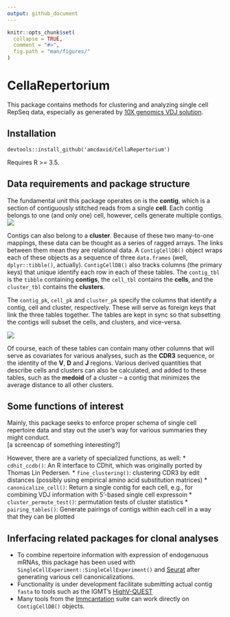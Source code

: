 ```yaml
---
output: github_document
---
```


<!-- README.md is generated from README.Rmd. Please edit that file -->

```r
knitr::opts_chunk$set(
  collapse = TRUE,
  comment = "#>",
  fig.path = "man/figures/"
)
```

# CellaRepertorium

This package contains methods for clustering and analyzing single cell RepSeq data, especially as generated by [10X genomics VDJ solution](https://support.10xgenomics.com/single-cell-vdj).

## Installation

```
devtools::install_github('amcdavid/CellaRepertorium')
```

Requires R >= 3.5.

## Data requirements and package structure

The fundamental unit this package operates on is the **contig**, which is a section of contiguously stitched reads from a single **cell**.  Each contig belongs to one (and only one) cell, however, cells generate multiple contigs.  
<img src = man/figures/contig_schematic.png />


Contigs can also belong to a **cluster**.  Because of these two many-to-one mappings, these data can be thought as a series of ragged arrays.  The links between them mean they are relational data. A `ContigCellDB()` object wraps each of these objects as a sequence of three `data.frames` (well, `dplyr::tibble()`, actually).   `ContigCellDB()` also tracks columns (the primary keys) that unique identify each row in each of these tables.  The `contig_tbl` is the `tibble` containing **contigs**, the `cell_tbl` contains the **cells**, and the `cluster_tbl` contains the **clusters**.  

The `contig_pk`, `cell_pk` and `cluster_pk` specify the columns that identify a contig, cell and cluster, respectively.  These will serve as foreign keys that link the three tables together.
The tables are kept in sync so that subsetting the contigs will subset the cells, and clusters, and vice-versa.

<img src = man/figures/table_schematic.png />

Of course, each of these tables can contain many other columns that will serve as covariates for various analyses, such as the **CDR3** sequence, or the identity of the **V**, **D** and **J** regions.  Various derived quantities that describe cells and clusters can also be calculated, and added to these tables, such as the **medoid** of a cluster --  a contig that minimizes the average distance to all other clusters. 

## Some functions of interest

Mainly, this package seeks to enforce proper schema of single cell repertoire 
data and stay out the user's way for various summaries they might conduct.  
[a screencap of something interesting?]


However, there are a variety of specialized functions, as well:
*  `cdhit_ccdb()`: An R interface to CDhit, which was originally ported by Thomas Lin Pedersen.
*  `fine_clustering()`: clustering CDR3 by edit distances (possibly using empirical amino acid substitution matrices)
*  `canonicalize_cell()`: Return a single contig for each cell, e.g., for combining VDJ information with 5'-based single cell expressoin
*  `cluster_permute_test()`: permutation tests of cluster statistics
*  `pairing_tables()`: Generate pairings of contigs within each cell in a way that they can be plotted

## Inferfacing related packages for clonal analyses

*  To combine repertoire information with expression of endogenuous mRNAs, this package has been used with `SingleCellExperiment::SingleCellExperiment()` and [Seurat](https://satijalab.org/seurat/) after generating various cell canonicalizations.
*  Functionality is under development facilitate submitting actual contig `fasta` to tools such as the IGMT's [HighV-QUEST](http://imgt.org/HighV-QUEST/home.action)
*  Many tools from the [Immcantation](https://alakazam.readthedocs.io/en/version-0.2.11/) suite can work directly on `ContigCellDB()` objects.
